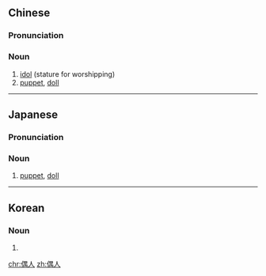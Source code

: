 ==Chinese==
{{zh-forms}}

===Pronunciation===
{{zh-pron
|m=ǒurén
|c=ngau5 jan4
|cat=n
}}

===Noun===
{{zh-noun}}

# [[idol]] (stature for worshipping)
# [[puppet]], [[doll]]

----

==Japanese==
{{ja-kanjitab|ぐう|じん|yomi=o}}

===Pronunciation===
{{ja-pron|ぐうじん|y=o}}

===Noun===
{{ja-noun|ぐうじん}}

# [[puppet]], [[doll]]

----

==Korean==
{{ko-hanjatab}}

===Noun===
{{ko-noun|hangeul=우인}}

# {{hanja form of|우인|[[puppet]], [[doll]]}}

[[chr:偶人]]
[[zh:偶人]]